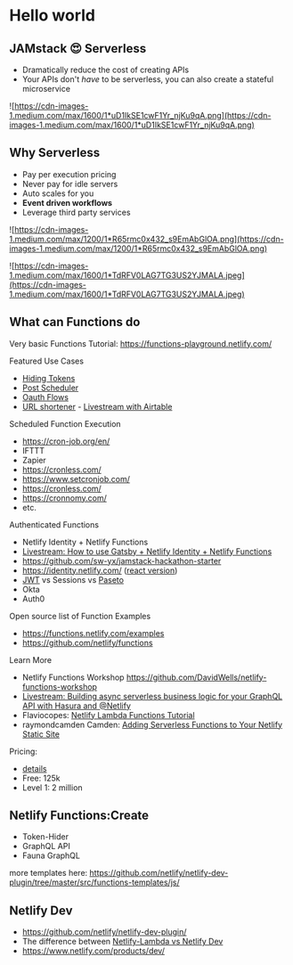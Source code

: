 # Hello world

## JAMstack 😍 Serverless

- Dramatically reduce the cost of creating APIs
- Your APIs don't _have_ to be serverless, you can also create a stateful microservice

![https://cdn-images-1.medium.com/max/1600/1*uD1IkSE1cwF1Yr_njKu9qA.png](https://cdn-images-1.medium.com/max/1600/1*uD1IkSE1cwF1Yr_njKu9qA.png)

## Why Serverless

- Pay per execution pricing
- Never pay for idle servers
- Auto scales for you
- **Event driven workflows**
- Leverage third party services

![https://cdn-images-1.medium.com/max/1200/1*R65rmc0x432_s9EmAbGlOA.png](https://cdn-images-1.medium.com/max/1200/1*R65rmc0x432_s9EmAbGlOA.png)

![https://cdn-images-1.medium.com/max/1600/1*TdRFV0LAG7TG3US2YJMALA.jpeg](https://cdn-images-1.medium.com/max/1600/1*TdRFV0LAG7TG3US2YJMALA.jpeg)

## What can Functions do

Very basic Functions Tutorial: https://functions-playground.netlify.com/

Featured Use Cases

- [Hiding Tokens](https://community.netlify.com/t/handling-api-keys-in-a-proxy-redirect/857/2)
- [Post Scheduler](https://github.com/serverless/post-scheduler)
- [Oauth Flows](github.com/netlify-labs/oauth-example)
- [URL shortener](https://github.com/kentcdodds/netlify-shortener) - [Livestream with Airtable](https://www.youtube.com/watch?v=Xs-qvWqoi2U)

Scheduled Function Execution

- https://cron-job.org/en/
- IFTTT
- Zapier
- https://cronless.com/
- https://www.setcronjob.com/
- https://cronless.com/
- https://cronnomy.com/
- etc.

Authenticated Functions

- Netlify Identity + Netlify Functions
- [Livestream: How to use Gatsby + Netlify Identity + Netlify Functions](https://www.youtube.com/watch?v=vrSoLMmQ46k)
- https://github.com/sw-yx/jamstack-hackathon-starter
- https://identity.netlify.com/ ([react version](https://react-netlify-identity-widget.netlify.com))
- [JWT](https://jwt.io/) vs Sessions vs [Paseto](https://github.com/paragonie/paseto)
- Okta
- Auth0

Open source list of Function Examples

- <https://functions.netlify.com/examples>
- <https://github.com/netlify/functions>

Learn More

- Netlify Functions Workshop <https://github.com/DavidWells/netlify-functions-workshop>
- [Livestream: Building async serverless business logic for your GraphQL API with Hasura and @Netlify](https://www.youtube.com/watch?v=Sz9M5vTAAUk)
- Flaviocopes: [Netlify Lambda Functions Tutorial](https://flaviocopes.com/netlify-functions/)
- raymondcamden Camden: [Adding Serverless Functions to Your Netlify Static Site ](https://www.raymondcamden.com/2019/01/08/adding-serverless-functions-to-your-netlify-static-site)

Pricing:

- [details](https://www.netlify.com/pricing/?utm_source=conf&utm_medium=smashingconf&utm_campaign=devex)
- Free: 125k
- Level 1: 2 million

## Netlify Functions:Create

- Token-Hider
- GraphQL API
- Fauna GraphQL

more templates here: https://github.com/netlify/netlify-dev-plugin/tree/master/src/functions-templates/js/

## Netlify Dev

- <https://github.com/netlify/netlify-dev-plugin/>
- The difference between [Netlify-Lambda vs Netlify Dev](https://github.com/netlify/netlify-lambda/blob/master/README.md#netlify-lambda)
- https://www.netlify.com/products/dev/
